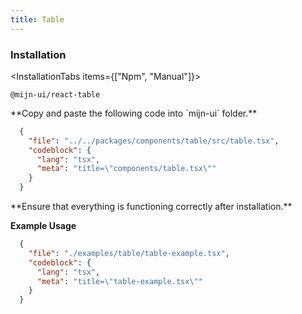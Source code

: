 ```yaml
---
title: Table
---
```



<ComponentPreview className="p-10">
  <TableExample />
</ComponentPreview>

### Installation

<InstallationTabs items={["Npm", "Manual"]}>
  <InstallationTabsContent value="Npm">
  ```package-install
  @mijn-ui/react-table
  ```
  </InstallationTabsContent>
  <InstallationTabsContent value="Manual">
  <Steps>
  <Step>
  **Copy and paste the following code into `mijn-ui` folder.**

  ```json doc-gen:file
    {
      "file": "../../packages/components/table/src/table.tsx",
      "codeblock": {
        "lang": "tsx",
        "meta": "title=\"components/table.tsx\""
      }
    }
  ```
  </Step>
  
  <Step>
  **Ensure that everything is functioning correctly after installation.**
  </Step>
</Steps>
</InstallationTabsContent>
</InstallationTabs>

**Example Usage**

```json doc-gen:file
  {
    "file": "./examples/table/table-example.tsx",
    "codeblock": {
      "lang": "tsx",
      "meta": "title=\"table-example.tsx\""
    }
  }
```

